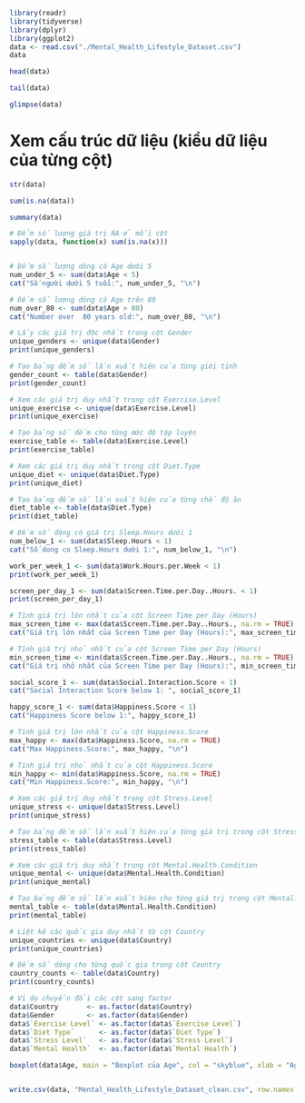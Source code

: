 ```{r}
library(readr)
library(tidyverse)
library(dplyr)
library(ggplot2)
data <- read.csv("./Mental_Health_Lifestyle_Dataset.csv")
data
```



```{r}
head(data)
```



```{r}
tail(data)
```


```{r}
glimpse(data)
```

# Xem cấu trúc dữ liệu (kiểu dữ liệu của từng cột)
```{r}
str(data)
```


```{r}
sum(is.na(data))
```



```{r}
summary(data)
```

```{r}
# Đếm số lượng giá trị NA ở mỗi cột
sapply(data, function(x) sum(is.na(x)))
```

```{r}


```


```{r}
# Đếm số lượng dòng có Age dưới 5
num_under_5 <- sum(data$Age < 5)
cat("Số người dưới 5 tuổi:", num_under_5, "\n")

# Đếm số lượng dòng có Age trên 80
num_over_80 <- sum(data$Age > 80)
cat("Number over  80 years old:", num_over_80, "\n")

```


```{r}
# Lấy các giá trị độc nhất trong cột Gender
unique_genders <- unique(data$Gender)
print(unique_genders)

```


```{r}
# Tạo bảng đếm số lần xuất hiện của từng giới tính
gender_count <- table(data$Gender)
print(gender_count)

```


```{r}
# Xem các giá trị duy nhất trong cột Exercise.Level
unique_exercise <- unique(data$Exercise.Level)
print(unique_exercise)

# Tạo bảng số đếm cho từng mức độ tập luyện
exercise_table <- table(data$Exercise.Level)
print(exercise_table)

```


```{r}
# Xem các giá trị duy nhất trong cột Diet.Type
unique_diet <- unique(data$Diet.Type)
print(unique_diet)

# Tạo bảng đếm số lần xuất hiện của từng chế độ ăn
diet_table <- table(data$Diet.Type)
print(diet_table)

```


```{r}
# Đếm số dòng có giá trị Sleep.Hours dưới 1
num_below_1 <- sum(data$Sleep.Hours < 1)
cat("Số dong co Sleep.Hours dưới 1:", num_below_1, "\n")

work_per_week_1 <- sum(data$Work.Hours.per.Week < 1)
print(work_per_week_1)

screen_per_day_1 <- sum(data$Screen.Time.per.Day..Hours. < 1)
print(screen_per_day_1)

# Tính giá trị lớn nhất của cột Screen Time per Day (Hours)
max_screen_time <- max(data$Screen.Time.per.Day..Hours., na.rm = TRUE)
cat("Giá trị lớn nhất của Screen Time per Day (Hours):", max_screen_time, "\n")

# Tính giá trị nhỏ nhất của cột Screen Time per Day (Hours)
min_screen_time <- min(data$Screen.Time.per.Day..Hours., na.rm = TRUE)
cat("Giá trị nhỏ nhất của Screen Time per Day (Hours):", min_screen_time, "\n")

social_score_1 <- sum(data$Social.Interaction.Score < 1)
cat("Social Interaction Score below 1: ", social_score_1)

happy_score_1 <- sum(data$Happiness.Score < 1)
cat("Happiness Score below 1:", happy_score_1)

# Tính giá trị lớn nhất của cột Happiness.Score
max_happy <- max(data$Happiness.Score, na.rm = TRUE)
cat("Max Happiness.Score:", max_happy, "\n")

# Tính giá trị nhỏ nhất của cột Happiness.Score
min_happy <- min(data$Happiness.Score, na.rm = TRUE)
cat("Min Happiness.Score:", min_happy, "\n")

```



```{r}
# Xem các giá trị duy nhất trong cột Stress.Level
unique_stress <- unique(data$Stress.Level)
print(unique_stress)

# Tạo bảng đếm số lần xuất hiện của từng giá trị trong cột Stress.Level
stress_table <- table(data$Stress.Level)
print(stress_table)

```



```{r}
# Xem các giá trị duy nhất trong cột Mental.Health.Condition
unique_mental <- unique(data$Mental.Health.Condition)
print(unique_mental)

# Tạo bảng đếm số lần xuất hiện cho từng giá trị trong cột Mental.Health.Condition
mental_table <- table(data$Mental.Health.Condition)
print(mental_table)

```

```{r}
# Liệt kê các quốc gia duy nhất từ cột Country
unique_countries <- unique(data$Country)
print(unique_countries)

# Đếm số dòng cho từng quốc gia trong cột Country
country_counts <- table(data$Country)
print(country_counts)

```



```{r}
# Ví dụ chuyển đổi các cột sang factor
data$Country       <- as.factor(data$Country)
data$Gender        <- as.factor(data$Gender)
data$`Exercise Level` <- as.factor(data$`Exercise Level`)
data$`Diet Type`      <- as.factor(data$`Diet Type`)
data$`Stress Level`   <- as.factor(data$`Stress Level`)
data$`Mental Health`  <- as.factor(data$`Mental Health`)
```


```{r}
boxplot(data$Age, main = "Boxplot của Age", col = "skyblue", xlab = "Age")
```


```{r}

```

```{r}
write.csv(data, "Mental_Health_Lifestyle_Dataset_clean.csv", row.names = FALSE)

```

```{r}

```

